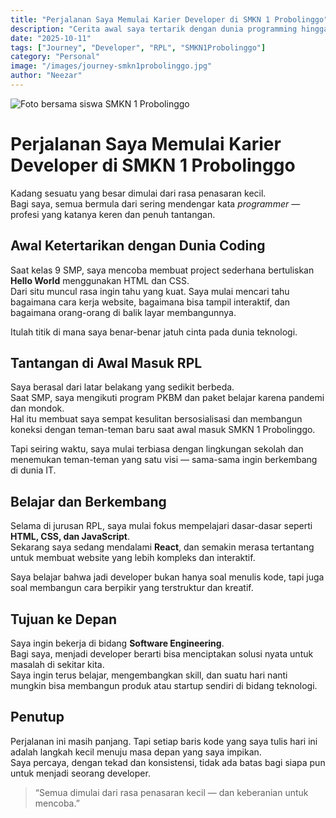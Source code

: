 ```yaml
---
title: "Perjalanan Saya Memulai Karier Developer di SMKN 1 Probolinggo"
description: "Cerita awal saya tertarik dengan dunia programming hingga akhirnya memilih jurusan RPL di SMKN 1 Probolinggo."
date: "2025-10-11"
tags: ["Journey", "Developer", "RPL", "SMKN1Probolinggo"]
category: "Personal"
image: "/images/journey-smkn1probolinggo.jpg"
author: "Neezar"
---
```



<Image
  src="/blog/journey-smkn1probolinggo.jpg"
  alt="Foto bersama siswa SMKN 1 Probolinggo"
  width={1200}
  height={700}
/>

# Perjalanan Saya Memulai Karier Developer di SMKN 1 Probolinggo

Kadang sesuatu yang besar dimulai dari rasa penasaran kecil.  
Bagi saya, semua bermula dari sering mendengar kata *programmer* — profesi yang katanya keren dan penuh tantangan.

## Awal Ketertarikan dengan Dunia Coding

Saat kelas 9 SMP, saya mencoba membuat project sederhana bertuliskan **Hello World** menggunakan HTML dan CSS.  
Dari situ muncul rasa ingin tahu yang kuat. Saya mulai mencari tahu bagaimana cara kerja website, bagaimana bisa tampil interaktif, dan bagaimana orang-orang di balik layar membangunnya.

Itulah titik di mana saya benar-benar jatuh cinta pada dunia teknologi.

## Tantangan di Awal Masuk RPL

Saya berasal dari latar belakang yang sedikit berbeda.  
Saat SMP, saya mengikuti program PKBM dan paket belajar karena pandemi dan mondok.  
Hal itu membuat saya sempat kesulitan bersosialisasi dan membangun koneksi dengan teman-teman baru saat awal masuk SMKN 1 Probolinggo.  

Tapi seiring waktu, saya mulai terbiasa dengan lingkungan sekolah dan menemukan teman-teman yang satu visi — sama-sama ingin berkembang di dunia IT.

## Belajar dan Berkembang

Selama di jurusan RPL, saya mulai fokus mempelajari dasar-dasar seperti **HTML, CSS, dan JavaScript**.  
Sekarang saya sedang mendalami **React**, dan semakin merasa tertantang untuk membuat website yang lebih kompleks dan interaktif.  

Saya belajar bahwa jadi developer bukan hanya soal menulis kode, tapi juga soal membangun cara berpikir yang terstruktur dan kreatif.

## Tujuan ke Depan

Saya ingin bekerja di bidang **Software Engineering**.  
Bagi saya, menjadi developer berarti bisa menciptakan solusi nyata untuk masalah di sekitar kita.  
Saya ingin terus belajar, mengembangkan skill, dan suatu hari nanti mungkin bisa membangun produk atau startup sendiri di bidang teknologi.

## Penutup

Perjalanan ini masih panjang. Tapi setiap baris kode yang saya tulis hari ini adalah langkah kecil menuju masa depan yang saya impikan.  
Saya percaya, dengan tekad dan konsistensi, tidak ada batas bagi siapa pun untuk menjadi seorang developer.

> “Semua dimulai dari rasa penasaran kecil — dan keberanian untuk mencoba.”


